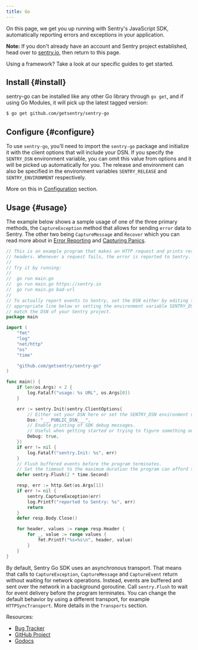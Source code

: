 ```yaml
---
title: Go
---
```


On this page, we get you up running with Sentry's JavaScript SDK, automatically reporting errors and exceptions in your application.

**Note:** If you don't already have an account and Sentry project established, head over to [sentry.io](https://sentry.io/signup/), then return to this page.

Using a framework? Take a look at our specific guides to get started.

<GuideGrid platform="go" />

## Install {#install}

sentry-go can be installed like any other Go library through `go get`, and if using Go Modules, it will pick up the latest tagged version:

```bash
$ go get github.com/getsentry/sentry-go
```

## Configure {#configure}

To use `sentry-go`, you’ll need to import the `sentry-go` package and initialize it with the client options that will include your DSN. If you specify the `SENTRY_DSN` environment variable, you can omit this value from options and it will be picked up automatically for you. The release and environment can also be specified in the environment variables `SENTRY_RELEASE` and `SENTRY_ENVIRONMENT` respectively.

More on this in [Configuration](/platforms/go/config/) section.

## Usage {#usage}

The example below shows a sample usage of one of the three primary methods, the `CaptureException` method that allows for sending `error` data to Sentry.
The other two being `CaptureMessage` and `Recover` which you can read more about in [Error Reporting](/error-reporting/quickstart/?platform=) and [Capturing Panics](/platforms/go/panics/).

```go
// This is an example program that makes an HTTP request and prints response
// headers. Whenever a request fails, the error is reported to Sentry.
//
// Try it by running:
//
// 	go run main.go
// 	go run main.go https://sentry.io
// 	go run main.go bad-url
//
// To actually report events to Sentry, set the DSN either by editing the
// appropriate line below or setting the environment variable SENTRY_DSN to
// match the DSN of your Sentry project.
package main

import (
	"fmt"
	"log"
	"net/http"
	"os"
	"time"

	"github.com/getsentry/sentry-go"
)

func main() {
	if len(os.Args) < 2 {
		log.Fatalf("usage: %s URL", os.Args[0])
	}

	err := sentry.Init(sentry.ClientOptions{
		// Either set your DSN here or set the SENTRY_DSN environment variable.
		Dsn: "___PUBLIC_DSN___",
		// Enable printing of SDK debug messages.
		// Useful when getting started or trying to figure something out.
		Debug: true,
	})
	if err != nil {
		log.Fatalf("sentry.Init: %s", err)
	}
	// Flush buffered events before the program terminates.
	// Set the timeout to the maximum duration the program can afford to wait.
	defer sentry.Flush(2 * time.Second)

	resp, err := http.Get(os.Args[1])
	if err != nil {
		sentry.CaptureException(err)
		log.Printf("reported to Sentry: %s", err)
		return
	}
	defer resp.Body.Close()

	for header, values := range resp.Header {
		for _, value := range values {
			fmt.Printf("%s=%s\n", header, value)
		}
	}
}
```

<Alert level="info" title="Awaiting Event Delivery"><markdown>

By default, Sentry Go SDK uses an asynchronous transport. That means that
calls to `CaptureException`, `CaptureMessage` and `CaptureEvent` return
without waiting for network operations. Instead, events are buffered and sent
over the network in a background goroutine. Call `sentry.Flush` to wait for
event delivery before the program terminates. You can change the default
behavior by using a different transport, for example `HTTPSyncTransport`. More
details in the `Transports` section.

</markdown></Alert>

Resources:

- [Bug Tracker](https://github.com/getsentry/sentry-go/issues)
- [GitHub Project](https://github.com/getsentry/sentry-go)
- [Godocs](https://godoc.org/github.com/getsentry/sentry-go)
